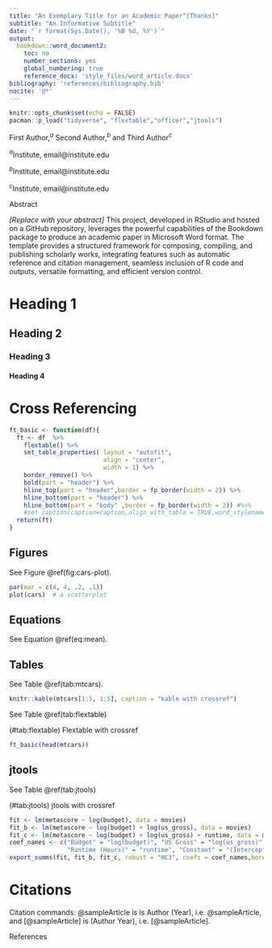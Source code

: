 ```yaml
---
title: "An Exemplary Title for an Academic Paper^[Thanks]"
subtitle: "An Informative Subtitle"
date: "`r format(Sys.Date(), '%B %d, %Y')`"
output: 
  bookdown::word_document2:
    toc: no
    number_sections: yes
    global_numbering: true
    reference_docx: 'style_files/word_article.docx'
bibliography: 'references/bibliography.bib'
nocite: '@*'
---
```


```r
knitr::opts_chunk$set(echo = FALSE)
pacman::p_load("tidyverse", "flextable","officer","jtools")

```

::: {custom-style="Author"}
First Author,$^a$ Second Author,$^b$ and Third Author$^c$
:::

::: {custom-style="Institute"}
$^a$Institute, email@institute.edu

$^b$Institute, email@institute.edu

$^c$Institute, email@institute.edu
:::

::: {custom-style="Abstract-Heading"}
Abstract
:::

::: {custom-style="Abstract"}
*[Replace with your abstract]* This project, developed in RStudio and hosted on a GitHub repository, leverages the powerful capabilities of the Bookdown package to produce an academic paper in Microsoft Word format. The template provides a structured framework for composing, compiling, and publishing scholarly works, integrating features such as automatic reference and citation management, seamless inclusion of R code and outputs, versatile formatting, and efficient version control. 
:::

# Heading 1




## Heading 2



### Heading 3



#### Heading 4

# Cross Referencing


```r
ft_basic <- function(df){
  ft <- df  %>%
    flextable() %>% 
    set_table_properties( layout = "autofit",
                          align = "center",
                          width = 1) %>%
    border_remove() %>%
    bold(part = "header") %>%
    hline_top(part = "header",border = fp_border(width = 2)) %>%
    hline_bottom(part = "header") %>%
    hline_bottom(part = "body" ,border = fp_border(width = 2)) #%>% 
    #set_caption(caption=caption,align_with_table = TRUE,word_stylename = "Caption",autonum = TRUE)
  return(ft)
}

```

## Figures 

See Figure \@ref(fig:cars-plot).

```r
par(mar = c(4, 4, .2, .1))
plot(cars)  # a scatterplot
```

## Equations

See Equation \@ref(eq:mean).

\begin{equation}
\bar{X} = \frac{\sum_{i=1}^n X_i}{n} (\#eq:mean)
\end{equation}

## Tables 

See Table \@ref(tab:mtcars).

```r
knitr::kable(mtcars[1:5, 1:5], caption = "kable with crossref")
```

See Table \@ref(tab:flextable)

::: {custom-style="Table Caption"}
<caption> (\#tab:flextable) Flextable with crossref </caption>
:::

```r
ft_basic(head(mtcars))
```

## jtools

See Table \@ref(tab:jtools)

::: {custom-style="Table Caption"}
<caption> (\#tab:jtools) jtools with crossref </caption>
:::

::: {custom-style="Table Text"}

```r
fit <- lm(metascore ~ log(budget), data = movies)
fit_b <- lm(metascore ~ log(budget) + log(us_gross), data = movies)
fit_c <- lm(metascore ~ log(budget) + log(us_gross) + runtime, data = movies)
coef_names <- c("Budget" = "log(budget)", "US Gross" = "log(us_gross)",
                "Runtime (Hours)" = "runtime", "Constant" = "(Intercept)")
export_summs(fit, fit_b, fit_c, robust = "HC3", coefs = coef_names,borders = 0.4,outer_borders = 2)
```

:::



# Citations

Citation commands: \@sampleArticle is is Author (Year), i.e. @sampleArticle, and [\@sampleArticle] is (Author Year), i.e. [@sampleArticle].



::: {custom-style="Heading 1"}
References
:::

